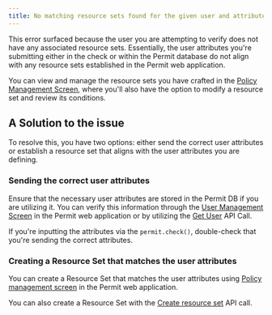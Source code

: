 ```yaml
---
title: No matching resource sets found for the given user and attributes
---
```


<p className="intro-paragraph">This error surfaced because the user you are attempting to verify does not have any associated resource sets. Essentially, the user attributes
you're submitting either in the check or within the Permit database do not align with any resource sets established in the Permit web
application. </p>

You can view and manage the resource sets you have crafted in the [Policy Management Screen](https://app.permit.io/policy-editor),
where you'll also have the option to modify a resource set and review its conditions.

## A Solution to the issue

To resolve this, you have two options: either send the correct user attributes or establish a resource set that aligns with the user
attributes you are defining.

### Sending the correct user attributes

Ensure that the necessary user attributes are stored in the Permit DB if you are utilizing it. You can verify this information through the
[User Management Screen](https://app.permit.io/user-management) in the Permit web application or by utilizing the
[Get User](https://api.permit.io/v2/redoc#tag/Users/operation/get_user) API Call.

If you're inputting the attributes via the `permit.check()`, double-check that you're sending the correct attributes.

### Creating a Resource Set that matches the user attributes

You can create a Resource Set that matches the user attributes using [Policy management screen](https://app.permit.io/policy-editor) in
the Permit web application.

You can also create a Resource Set with the [Create resource set](https://api.permit.io/v2/redoc#tag/Condition-Sets) API call.
